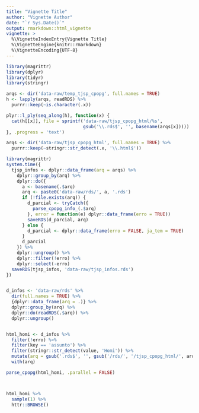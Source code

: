 ```yaml
---
title: "Vignette Title"
author: "Vignette Author"
date: "`r Sys.Date()`"
output: rmarkdown::html_vignette
vignette: >
  %\VignetteIndexEntry{Vignette Title}
  %\VignetteEngine{knitr::rmarkdown}
  %\VignetteEncoding{UTF-8}
---
```




```r
library(magrittr)
library(dplyr)
library(tidyr)
library(stringr)

arqs <- dir('data-raw/temp_tjsp_cpopg', full.names = TRUE)
h <- lapply(arqs, readRDS) %>% 
  purrr::keep(~is.character(.x))

plyr::l_ply(seq_along(h), function(x) {
  cat(h[[x]], file = sprintf('data-raw/tjsp_cpopg_html/%s',
                             gsub('\\.rds$', '', basename(arqs[x]))))
}, .progress = 'text')

arqs <- dir('data-raw/tjsp_cpopg_html', full.names = TRUE) %>% 
  purrr::keep(~stringr::str_detect(.x, '\\.html$'))

library(magrittr)
system.time({
  tjsp_infos <- dplyr::data_frame(arq = arqs) %>% 
    dplyr::group_by(arq) %>% 
    dplyr::do({
      a <- basename(.$arq)
      arq <- paste0('data-raw/rds/', a, '.rds')
      if (!file.exists(arq)) {
        d_parcial <- tryCatch({
          parse_cpopg_info_(.$arq)
        }, error = function(e) dplyr::data_frame(erro = TRUE))
        saveRDS(d_parcial, arq)
      } else {
        d_parcial <- dplyr::data_frame(erro = FALSE, ja_tem = TRUE)
      }
      d_parcial
    }) %>% 
    dplyr::ungroup() %>% 
    dplyr::filter(!erro) %>% 
    dplyr::select(-erro)
  saveRDS(tjsp_infos, 'data-raw/tjsp_infos.rds')
})


d_infos <- 'data-raw/rds' %>% 
  dir(full.names = TRUE) %>% 
  {dplyr::data_frame(arq = .)} %>% 
  dplyr::group_by(arq) %>% 
  dplyr::do(readRDS(.$arq)) %>% 
  dplyr::ungroup()


html_homi <- d_infos %>% 
  filter(!erro) %>% 
  filter(key == 'assunto') %>% 
  filter(stringr::str_detect(value, 'Homi')) %>% 
  mutate(arq = gsub('.rds$', '', gsub('/rds/', '/tjsp_cpopg_html/', arq))) %>% 
  with(arq)

parse_cpopg(html_homi, .parallel = FALSE)



html_homi %>% 
  sample(1) %>% 
  httr::BROWSE()

```



```r
```




